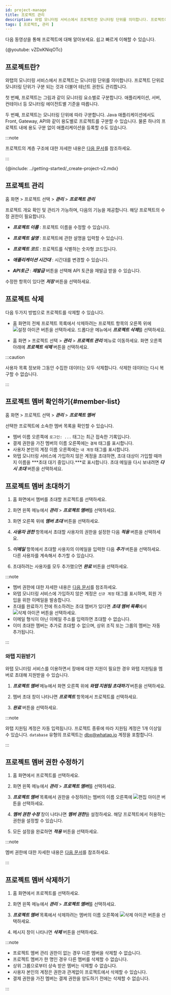 ```yaml
---
id: project-manage
title: 프로젝트 관리
description: 와탭 모니터링 서비스에서 프로젝트란 모니터링 단위를 의미합니다. 프로젝트에 대해 알아보세요.
tags: [ 프로젝트, 관리 ]
---
```



다음 동영상을 통해 프로젝트에 대해 알아보세요. 쉽고 빠르게 이해할 수 있습니다.

{@youtube: vZDxKNiqOTc}

## 프로젝트란?

와탭의 모니터링 서비스에서 프로젝트는 모니터링 단위를 의미합니다. 프로젝트 단위로 모니터링 단위가 구분 되는 것과 더불어 테넌트 권한도 관리합니다.

첫 번째, 프로젝트는 그림과 같이 모니터링 요소별로 구분합니다. 애플리케이션, 서버, 컨테이너 등 모니터링 에이전트별 기준을 따릅니다.

<ImgLang img='project-01.png' desc='프로젝트 생성'/>

두 번째, 프로젝트는 모니터링 단위에 따라 구분합니다. Java 애플리케이션에서도 Front, Gateway, API와 같이 용도별로 프로젝트를 구분할 수 있습니다. 물론 하나의 프로젝트 내에 용도 구분 없이 애플리케이션을 등록할 수도 있습니다.

<ImgLang img='demo-project.png' desc='Demo project'/>

:::note

프로젝트의 계층 구조에 대한 자세한 내용은 [다음 문서](../project/project-structure)를 참조하세요.

:::

{@include: ../getting-started/_create-project-v2.mdx} 

## 프로젝트 관리

홈 화면 > 프로젝트 선택 > ***관리*** > ***프로젝트 관리***

프로젝트 개요 확인 및 관리가 가능하며, 다음의 기능을 제공합니다. 해당 프로젝트의 수정 권한이 필요합니다.

<ImgLang img='project-manage.png' desc='Project management'/>

* ***프로젝트 이름*** : 프로젝트 이름을 수정할 수 있습니다.

* ***프로젝트 설명*** : 프로젝트에 관한 설명을 입력할 수 있습니다.

* ***프로젝트 코드*** : 프로젝트를 식별하는 숫자형 코드입니다.

* ***애플리케이션 시간대*** : 시간대를 변경할 수 있습니다.

* ***API토근*** : ***재발급*** 버튼을 선택해 API 토큰을 재발급 받을 수 있습니다.

수정한 항목이 있다면 ***저장*** 버튼을 선택하세요.


## 프로젝트 삭제

다음 두가지 방법으로 프로젝트를 삭제할 수 있습니다.

* 홈 화면의 전체 프로젝트 목록에서 삭제하려는 프로젝트 항목의 오른쪽 위에 ![설정 아이콘](/img/ico-setting.svg) 버튼을 선택하세요. 드롭다운 메뉴에서 ***프로젝트 삭제***를 선택하세요.

* 홈 화면 > 프로젝트 선택 > ***관리*** > ***프로젝트 관리*** 메뉴로 이동하세요. 화면 오른쪽 아래에 ***프로젝트 삭제*** 버튼을 선택하세요.

:::caution

사용자 목록 정보와 그동안 수집한 데이터는 모두 삭제합니다. 삭제한 데이터는 다시 복구할 수 없습니다.

:::


## 프로젝트 멤버 확인하기{#member-list}

홈 화면 > 프로젝트 선택 > ***관리*** > ***프로젝트 멤버***

선택한 프로젝트에 소속한 멤버 목록을 확인할 수 있습니다.

<ImgLang img='project-member-list.png' desc='프로젝트 멤버 목록'/>

* 멤버 이름 오른쪽에 <code class='history'>로그인: ...</code> 태그는 최근 접속한 기록입니다.
* 결제 권한을 가진 멤버의 이름 오른쪽에는 <code class='pay'>결제</code> 태그를 표시합니다.
* 사용자 본인의 계정 이름 오른쪽에는 <code class='my'>내 계정</code> 태그를 표시합니다.
* 와탭 모니터링 서비스에 가입하지 않은 계정을 초대하면, 초대 대상이 가입할 때까지 이름을 ***초대 대기 중입니다.***로 표시합니다. 초대 메일을 다시 보내려면 ***다시 초대*** 버튼을 선택하세요.


## 프로젝트 멤버 초대하기

1. 홈 화면에서 멤버를 초대할 프로젝트를 선택하세요.

1. 화면 왼쪽 메뉴에서 ***관리*** > ***프로젝트 멤버***를 선택하세요.

1. 화면 오른쪽 위에 ***멤버 초대*** 버튼을 선택하세요.

1. ***사용자 권한*** 항목에서 초대할 사용자의 권한을 설정한 다음 ***적용*** 버튼을 선택하세요.

1. ***이메일*** 항목에서 초대할 사용자의 이메일을 입력한 다음 ***추가*** 버튼을 선택하세요. 다른 사용자를 계속해서 추가할 수 있습니다.

1. 초대하려는 사용자를 모두 추가했으면 ***완료*** 버튼을 선택하세요.

:::note

* 멤버 권한에 대한 자세한 내용은 [다음 문서](../project/project-structure#project-auth)를 참조하세요.
* 와탭 모니터링 서비스에 가입하지 않은 계정은 `신규 계정` 태그를 표시하며, 회원 가입을 위한 이메일을 발송합니다.
* 초대를 완료하기 전에 취소하려는 초대 멤버가 있다면 ***초대 멤버 목록***에서 ![삭제 아이콘](/img/ico-trash-red.svg) 버튼을 선택하세요.
* 이메일 형식이 아닌 이메일 주소를 입력하면 초대할 수 없습니다.
* 이미 초대한 멤버는 추가로 초대할 수 없으며, 상위 조직 또는 그룹의 멤버는 자동 추가됩니다.

:::


### 와탭 지원받기

와탭 모니터링 서비스를 이용하면서 장애에 대한 지원이 필요한 경우 와탭 지원팀을 멤버로 초대해 지원받을 수 있습니다. 

1. ***프로젝트 멤버*** 메뉴에서 화면 오른쪽 위에 ***와탭 지원팀 초대하기*** 버튼을 선택하세요.

1. 멤버 초대 창이 나타나면 ***프로젝트*** 항목에서 프로젝트를 선택하세요.

1. ***완료*** 버튼을 선택하세요.

:::note

와탭 지원팀 계정은 자동 입력됩니다. 프로젝트 종류에 따라 지원팀 계정은 1개 이상일 수 있습니다. `database` 유형의 프로젝트는 dbx@whatap.io 계정을 포함합니다.

:::


## 프로젝트 멤버 권한 수정하기

1. 홈 화면에서 프로젝트를 선택하세요.

1. 화면 왼쪽 메뉴에서 ***관리*** > ***프로젝트 멤버***를 선택하세요.

1. ***프로젝트 멤버*** 목록에서 권한을 수정하려는 멤버의 이름 오른쪽에 ![편집 아이콘](/img/ico-edit.svg) 버튼을 선택하세요. 

1. ***멤버 권한 수정*** 창이 나타나면 ***멤버 권한***을 설정하세요. 해당 프로젝트에서 허용하는 권한을 설정할 수 있습니다.

1. 모든 설정을 완료하면 ***적용*** 버튼을 선택하세요.

:::note

멤버 권한에 대한 자세한 내용은 [다음 문서](../project/project-structure#project-auth)를 참조하세요.

:::

## 프로젝트 멤버 삭제하기

1. 홈 화면에서 프로젝트를 선택하세요.

1. 화면 왼쪽 메뉴에서 ***관리*** > ***프로젝트 멤버***를 선택하세요.

1. ***프로젝트 멤버*** 목록에서 삭제하려는 멤버의 이름 오른쪽에 ![삭제 아이콘](/img/ico-trash-red.svg) 버튼을 선택하세요.

1. 메시지 창이 나타나면 ***삭제*** 버튼을 선택하세요.

:::note

* 프로젝트 멤버 관리 권한이 없는 경우 다른 멤버을 삭제할 수 없습니다.
* 프로젝트 멤버가 한 명인 경우 다른 멤버를 삭제할 수 없습니다.
* 상위 그룹으로부터 상속 받은 멤버는 삭제할 수 없습니다.
* 사용자 본인의 계정은 권한과 관계없이 프로젝트에서 삭제할 수 있습니다.
* 결제 권한을 가진 멤버는 결제 권한을 양도하기 전에는 삭제할 수 없습니다.

:::